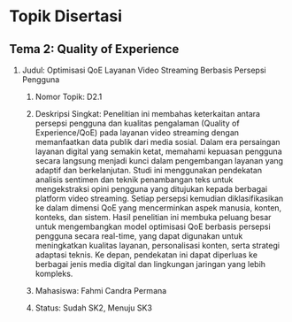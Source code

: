 # Topik Disertasi

## Tema 2: Quality of Experience

1.  Judul: Optimisasi QoE Layanan Video Streaming Berbasis Persepsi Pengguna

    1.  Nomor Topik: D2.1

    2.  Deskripsi Singkat: Penelitian ini membahas keterkaitan antara persepsi pengguna dan kualitas pengalaman (Quality of Experience/QoE) pada layanan video streaming dengan memanfaatkan data publik dari media sosial. Dalam era persaingan layanan digital yang semakin ketat, memahami kepuasan pengguna secara langsung menjadi kunci dalam pengembangan layanan yang adaptif dan berkelanjutan. Studi ini menggunakan pendekatan analisis sentimen dan teknik penambangan teks untuk mengekstraksi opini pengguna yang ditujukan kepada berbagai platform video streaming. Setiap persepsi kemudian diklasifikasikan ke dalam dimensi QoE yang mencerminkan aspek manusia, konten, konteks, dan sistem. Hasil penelitian ini membuka peluang besar untuk mengembangkan model optimisasi QoE berbasis persepsi pengguna secara real-time, yang dapat digunakan untuk meningkatkan kualitas layanan, personalisasi konten, serta strategi adaptasi teknis. Ke depan, pendekatan ini dapat diperluas ke berbagai jenis media digital dan lingkungan jaringan yang lebih kompleks.

    3.  Mahasiswa: Fahmi Candra Permana

    4.  Status: Sudah SK2, Menuju SK3
